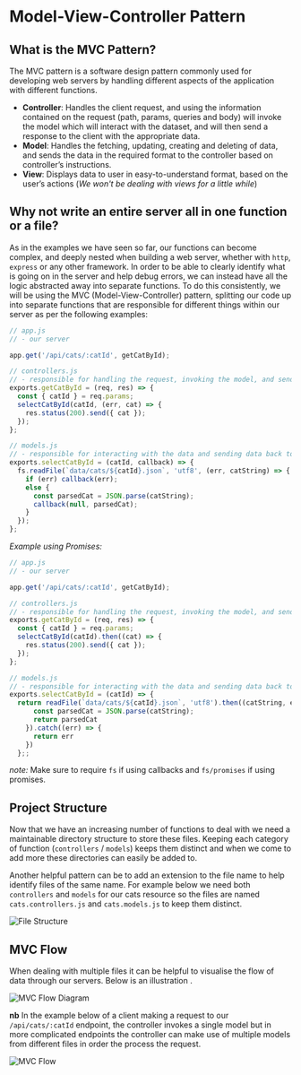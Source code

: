 # Model-View-Controller Pattern

## What is the MVC Pattern?

The MVC pattern is a software design pattern commonly used for developing web servers by handling different aspects of the application with different functions.

- **Controller**: Handles the client request, and using the information contained on the request (path, params, queries and body) will invoke the model which will interact with the dataset, and will then send a response to the client with the appropriate data.
- **Model**: Handles the fetching, updating, creating and deleting of data, and sends the data in the required format to the controller based on controller’s instructions.
- **View**: Displays data to user in easy-to-understand format, based on the user’s actions (_We won't be dealing with views for a little while_)

## Why not write an entire server all in one function or a file?

As in the examples we have seen so far, our functions can become complex, and deeply nested when building a web server, whether with `http`, `express` or any other framework. In order to be able to clearly identify what is going on in the server and help debug errors, we can instead have all the logic abstracted away into separate functions. To do this consistently, we will be using the MVC (Model-View-Controller) pattern, splitting our code up into separate functions that are responsible for different things within our server as per the following examples:

```js
// app.js
// - our server

app.get('/api/cats/:catId', getCatById);

// controllers.js
// - responsible for handling the request, invoking the model, and sending the response
exports.getCatById = (req, res) => {
  const { catId } = req.params;
  selectCatById(catId, (err, cat) => {
    res.status(200).send({ cat });
  });
};

// models.js
// - responsible for interacting with the data and sending data back to the controller (in this case using the callback parameter)
exports.selectCatById = (catId, callback) => {
  fs.readFile(`data/cats/${catId}.json`, 'utf8', (err, catString) => {
    if (err) callback(err);
    else {
      const parsedCat = JSON.parse(catString);
      callback(null, parsedCat);
    }
  });
};
```
*Example using Promises:*
```js
// app.js
// - our server

app.get('/api/cats/:catId', getCatById);

// controllers.js
// - responsible for handling the request, invoking the model, and sending the response
exports.getCatById = (req, res) => {
  const { catId } = req.params;
  selectCatById(catId).then((cat) => {
    res.status(200).send({ cat });
  });
};

// models.js
// - responsible for interacting with the data and sending data back to the controller (in this case using return). It then catches any error and returns it by using a 'catch' block. 
exports.selectCatById = (catId) => {
  return readFile(`data/cats/${catId}.json`, 'utf8').then((catString, err) => {
      const parsedCat = JSON.parse(catString);
      return parsedCat
    }).catch((err) => {
      return err
    })
  };;
```

*note:*
Make sure to require `fs` if using callbacks and `fs/promises` if using promises.
## Project Structure

Now that we have an increasing number of functions to deal with we need a maintainable directory structure to store these files. Keeping each category of function (`controllers` / `models`) keeps them distinct and when we come to add more these directories can easily be added to.

Another helpful pattern can be to add an extension to the file name to help identify files of the same name. For example below we need both `controllers` and `models` for our cats resource so the files are named `cats.controllers.js` and `cats.models.js` to keep them distinct.

![File Structure](public/assets/mvc-files.png)

## MVC Flow

When dealing with multiple files it can be helpful to visualise the flow of data through our servers. Below is an illustration .

![MVC Flow Diagram](public/assets/mvc_flow_diagram.png)

**nb** In the example below of a client making a request to our `/api/cats/:catId` endpoint, the controller invokes a single model but in more complicated endpoints the controller can make use of multiple models from different files in order the process the request.

![MVC Flow](public/assets/mvc_flow.png)
